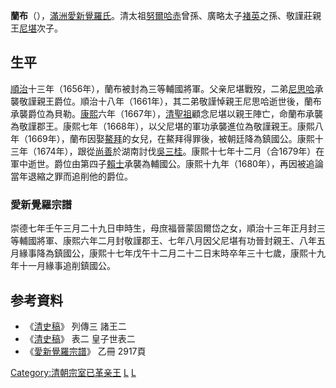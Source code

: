 {{Manchu name|[[爱新觉罗氏|爱新觉罗]]}}
'''蘭布'''（{{Bd|1642年|4月27日|1679年|2月2日}}），[[滿洲|滿洲]][[愛新覺羅氏|愛新覺羅氏]]。清太祖[[努爾哈赤|努爾哈赤]]曾孫、廣略太子[[褚英|褚英]]之孫、敬謹莊親王[[尼堪_(清朝宗室)|尼堪]]次子。

== 生平 ==
[[順治|順治]]十三年（1656年），蘭布被封為三等輔國將軍。父亲尼堪戰歿，二弟[[尼思哈|尼思哈]]承襲敬謹親王爵位。順治十八年（1661年），其二弟敬謹悼親王尼思哈逝世後，蘭布承襲爵位為貝勒。[[康熙|康熙]]六年（1667年），[[清聖祖|清聖祖]]顧念尼堪以親王陣亡，命蘭布承襲為敬謹郡王。康熙七年（1668年），以父尼堪的軍功承襲進位為敬謹親王。康熙八年（1669年），蘭布因娶[[鰲拜|鰲拜]]的女兒，在鰲拜得罪後，被朝廷降為鎮國公。康熙十三年（1674年），跟從[[尚善|尚善]]於湖南討伐[[吳三桂|吳三桂]]。康熙十七年十二月（合1679年）在軍中逝世。爵位由第四子[[賴士|賴士]]承襲為輔國公。康熙十九年（1680年），再因被追論當年退縮之罪而追削他的爵位。

=== 愛新覺羅宗譜 ===

崇德七年壬午三月二十九日申時生，母庶福晉蒙固爾岱之女，順治十三年正月封三等輔國將軍、康熙六年二月封敬謹郡王、七年八月因父尼堪有功晉封親王、八年五月緣事降為鎮國公，康熙十七年戊午十二月二十二日末時卒年三十七歲，康熙十九年十一月緣事追削鎮國公。

== 参考資料 ==
* 《[[清史稿|清史稿]]》 列傳三 諸王二
* 《[[清史稿|清史稿]]》 表二 皇子世表二
* 《[[愛新覺羅宗譜|愛新覺羅宗譜]]》 乙冊 2917頁

{{start box}}
{{s-hou|敬谨亲王世系|1642年|4月27日|1679年|2月2日|清太祖世系}}
{{s-roy}}
{{s-before|二弟敬謹悼親王[[尼思哈|尼思哈]]}}
{{s-title|[[敬谨親王|敬谨親王]]|任職期間:1660年－1679年}}
{{s-after|四子輔國公[[賴士|賴士]]}}
{{end box}}

{{清朝人物小作品}}
[[Category:清朝宗室已革亲王|Category:清朝宗室已革亲王]]
[[Category:清军人物|L]]
[[Category:愛新覺羅氏|L]]